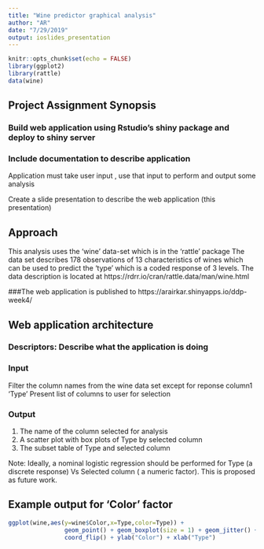 ```yaml
---
title: "Wine predictor graphical analysis"
author: "AR"
date: "7/29/2019"
output: ioslides_presentation
---
```


```r
knitr::opts_chunk$set(echo = FALSE)
library(ggplot2)
library(rattle)
data(wine)
```

## Project Assignment Synopsis

### Build web application using Rstudio's shiny package and deploy to shiny server

### Include documentation to describe application

Application must take user input , use that input to perform and output some
analysis

Create a slide presentation to describe the web application (this presentation)

## Approach

This analysis uses the 'wine' data-set which is in the 'rattle' package
The data set describes 178 observations of 13 characteristics of wines which can
be used to predict the 'type' which is a coded response of 3 levels. The data
description is located at https://rdrr.io/cran/rattle.data/man/wine.html

###The web application is published to https://arairkar.shinyapps.io/ddp-week4/


## Web application architecture

### Descriptors: Describe what the application is doing

### Input
Filter the column names from the wine data set except for reponse column1 'Type'
Present list of columns to user for selection

### Output
1. The name of the column selected for analysis
2. A scatter plot with box plots of Type by selected column
3. The subset table of Type and selected column

Note: Ideally, a nominal logistic regression should be performed for 
Type (a discrete response) Vs Selected column ( a numeric factor). This is 
proposed as future work.

## Example output for 'Color' factor

```r
ggplot(wine,aes(y=wine$Color,x=Type,color=Type)) + 
                geom_point() + geom_boxplot(size = 1) + geom_jitter() + 
                coord_flip() + ylab("Color") + xlab("Type")
```